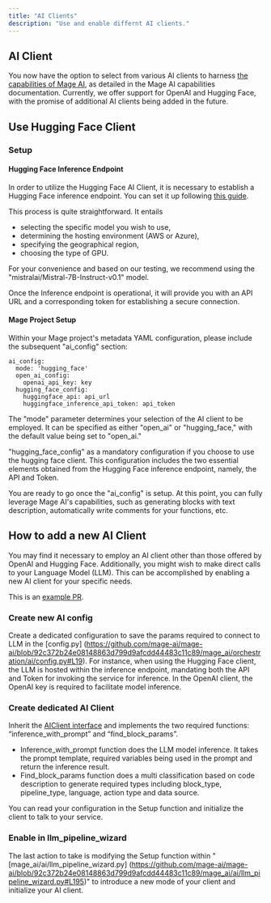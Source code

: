 ```yaml
---
title: "AI Clients"
description: "Use and enable differnt AI clients."
---
```



## AI Client

You now have the option to select from various AI clients to harness 
[the capabilities of Mage AI](https://docs.mage.ai/guides/ai/overview), as detailed in the 
Mage AI capabilities documentation. Currently, we offer support for OpenAI and Hugging Face, 
with the promise of additional AI clients being added in the future.

## Use Hugging Face Client

### Setup

#### Hugging Face Inference Endpoint

In order to utilize the Hugging Face AI Client, it is necessary to establish a Hugging Face inference endpoint. 
You can set it up following [this guide](https://huggingface.co/inference-endpoints).

This process is quite straightforward. It entails 
- selecting the specific model you wish to use, 
- determining the hosting environment (AWS or Azure), 
- specifying the geographical region, 
- choosing the type of GPU. 

For your convenience and based on our testing, we recommend using the 
"mistralai/Mistral-7B-Instruct-v0.1" model.

Once the Inference endpoint is operational, it will provide you with an API URL and a corresponding 
token for establishing a secure connection.

#### Mage Project Setup
Within your Mage project's metadata YAML configuration, please include the subsequent "ai_config" section:

```
ai_config:
  mode: 'hugging_face'
  open_ai_config:
    openai_api_key: key
  hugging_face_config:
    huggingface_api: api_url
    huggingface_inference_api_token: api_token
```

The "mode" parameter determines your selection of the AI client to be employed.
It can be specified as either "open_ai" or "hugging_face," with the default value being set to "open_ai."

"hugging_face_config" as a mandatory configuration if you choose to use the hugging face client.
This configuration includes the two essential elements obtained from the Hugging Face inference 
endpoint, namely, the API and Token.

You are ready to go once the "ai_config" is setup. At this point, 
you can fully leverage Mage AI's capabilities, such as generating blocks 
with text description, automatically write comments for your functions, etc.

## How to add a new AI Client

You may find it necessary to employ an AI client other than those offered by OpenAI and Hugging Face. 
Additionally, you might wish to make direct calls to your Language Model (LLM). 
This can be accomplished by enabling a new AI client for your specific needs.

This is an [example PR](https://github.com/mage-ai/mage-ai/pull/3850).

### Create new AI config

Create a dedicated configuration to save the params required to connect to LLM in the [config.py]
(https://github.com/mage-ai/mage-ai/blob/92c372b24e08148863d799d9afcdd44483c11c89/mage_ai/orchestration/ai/config.py#L19).
For instance, when using the Hugging Face client, the LLM is hosted within the 
inference endpoint, mandating both the API and Token for invoking the service 
for inference. In the OpenAI client, the OpenAI key is required to facilitate model inference.

### Create dedicated AI Client

Inherit the [AIClient interface](https://github.com/mage-ai/mage-ai/blob/master/mage_ai/ai/ai_client.py)
and implements the two required functions: “inference_with_prompt” and “find_block_params”.

- Inference_with_prompt function does the LLM model inference. 
It takes the prompt template, required variables being used in the prompt and 
return the inference result.
- Find_block_params function does a multi classification based on code description 
to generate required types including block_type, pipeline_type, language, 
action type and data source.

You can read your configuration in the Setup function and initialize the client 
to talk to your service.

### Enable in llm_pipeline_wizard

The last action to take is modifying the Setup function within "[mage_ai/ai/llm_pipeline_wizard.py]
(https://github.com/mage-ai/mage-ai/blob/92c372b24e08148863d799d9afcdd44483c11c89/mage_ai/ai/llm_pipeline_wizard.py#L195)" 
to introduce a new mode of your client and initialize your AI client.
